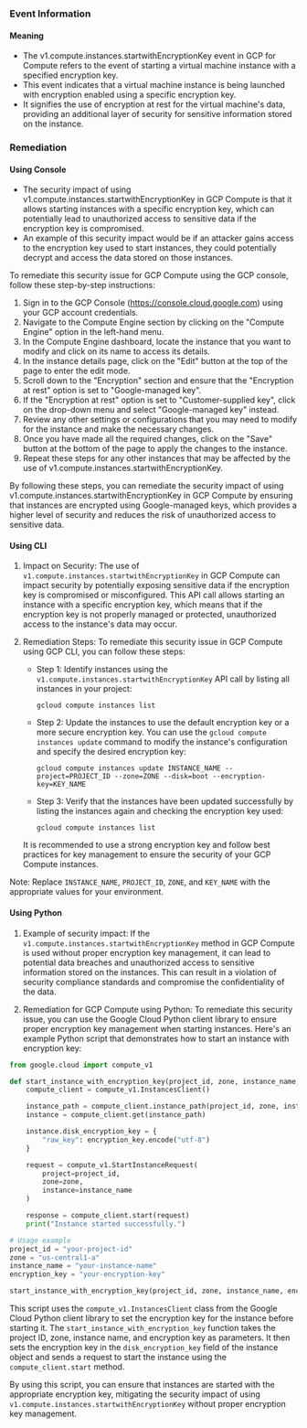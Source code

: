 
### Event Information

#### Meaning

- The v1.compute.instances.startwithEncryptionKey event in GCP for Compute refers to the event of starting a virtual machine instance with a specified encryption key.
- This event indicates that a virtual machine instance is being launched with encryption enabled using a specific encryption key.
- It signifies the use of encryption at rest for the virtual machine's data, providing an additional layer of security for sensitive information stored on the instance.

### Remediation

#### Using Console

- The security impact of using v1.compute.instances.startwithEncryptionKey in GCP Compute is that it allows starting instances with a specific encryption key, which can potentially lead to unauthorized access to sensitive data if the encryption key is compromised.
- An example of this security impact would be if an attacker gains access to the encryption key used to start instances, they could potentially decrypt and access the data stored on those instances.

To remediate this security issue for GCP Compute using the GCP console, follow these step-by-step instructions:

1. Sign in to the GCP Console (https://console.cloud.google.com) using your GCP account credentials.
2. Navigate to the Compute Engine section by clicking on the "Compute Engine" option in the left-hand menu.
3. In the Compute Engine dashboard, locate the instance that you want to modify and click on its name to access its details.
4. In the instance details page, click on the "Edit" button at the top of the page to enter the edit mode.
5. Scroll down to the "Encryption" section and ensure that the "Encryption at rest" option is set to "Google-managed key".
6. If the "Encryption at rest" option is set to "Customer-supplied key", click on the drop-down menu and select "Google-managed key" instead.
7. Review any other settings or configurations that you may need to modify for the instance and make the necessary changes.
8. Once you have made all the required changes, click on the "Save" button at the bottom of the page to apply the changes to the instance.
9. Repeat these steps for any other instances that may be affected by the use of v1.compute.instances.startwithEncryptionKey.

By following these steps, you can remediate the security impact of using v1.compute.instances.startwithEncryptionKey in GCP Compute by ensuring that instances are encrypted using Google-managed keys, which provides a higher level of security and reduces the risk of unauthorized access to sensitive data.

#### Using CLI

1. Impact on Security: The use of `v1.compute.instances.startwithEncryptionKey` in GCP Compute can impact security by potentially exposing sensitive data if the encryption key is compromised or misconfigured. This API call allows starting an instance with a specific encryption key, which means that if the encryption key is not properly managed or protected, unauthorized access to the instance's data may occur.

2. Remediation Steps: To remediate this security issue in GCP Compute using GCP CLI, you can follow these steps:

   - Step 1: Identify instances using the `v1.compute.instances.startwithEncryptionKey` API call by listing all instances in your project:
     ```
     gcloud compute instances list
     ```

   - Step 2: Update the instances to use the default encryption key or a more secure encryption key. You can use the `gcloud compute instances update` command to modify the instance's configuration and specify the desired encryption key:
     ```
     gcloud compute instances update INSTANCE_NAME --project=PROJECT_ID --zone=ZONE --disk=boot --encryption-key=KEY_NAME
     ```

   - Step 3: Verify that the instances have been updated successfully by listing the instances again and checking the encryption key used:
     ```
     gcloud compute instances list
     ```

   It is recommended to use a strong encryption key and follow best practices for key management to ensure the security of your GCP Compute instances.

Note: Replace `INSTANCE_NAME`, `PROJECT_ID`, `ZONE`, and `KEY_NAME` with the appropriate values for your environment.

#### Using Python

1. Example of security impact: If the `v1.compute.instances.startwithEncryptionKey` method in GCP Compute is used without proper encryption key management, it can lead to potential data breaches and unauthorized access to sensitive information stored on the instances. This can result in a violation of security compliance standards and compromise the confidentiality of the data.

2. Remediation for GCP Compute using Python: To remediate this security issue, you can use the Google Cloud Python client library to ensure proper encryption key management when starting instances. Here's an example Python script that demonstrates how to start an instance with encryption key:

```python
from google.cloud import compute_v1

def start_instance_with_encryption_key(project_id, zone, instance_name, encryption_key):
    compute_client = compute_v1.InstancesClient()

    instance_path = compute_client.instance_path(project_id, zone, instance_name)
    instance = compute_client.get(instance_path)

    instance.disk_encryption_key = {
        "raw_key": encryption_key.encode("utf-8")
    }

    request = compute_v1.StartInstanceRequest(
        project=project_id,
        zone=zone,
        instance=instance_name
    )

    response = compute_client.start(request)
    print("Instance started successfully.")

# Usage example
project_id = "your-project-id"
zone = "us-central1-a"
instance_name = "your-instance-name"
encryption_key = "your-encryption-key"

start_instance_with_encryption_key(project_id, zone, instance_name, encryption_key)
```

This script uses the `compute_v1.InstancesClient` class from the Google Cloud Python client library to set the encryption key for the instance before starting it. The `start_instance_with_encryption_key` function takes the project ID, zone, instance name, and encryption key as parameters. It then sets the encryption key in the `disk_encryption_key` field of the instance object and sends a request to start the instance using the `compute_client.start` method.

By using this script, you can ensure that instances are started with the appropriate encryption key, mitigating the security impact of using `v1.compute.instances.startwithEncryptionKey` without proper encryption key management.

